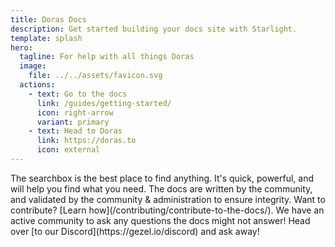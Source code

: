 ```yaml
---
title: Doras Docs
description: Get started building your docs site with Starlight.
template: splash
hero:
  tagline: For help with all things Doras
  image:
    file: ../../assets/favicon.svg
  actions:
    - text: Go to the docs
      link: /guides/getting-started/
      icon: right-arrow
      variant: primary
    - text: Head to Doras
      link: https://doras.to
      icon: external
---
```



<CardGrid stagger>
	<Card title="Search is your friend" icon="magnifier">
		The searchbox is the best place to find anything. It's quick, powerful, and will help you find what you need.
	</Card>
	<Card title="Community Driven Documentation" icon="github">
		The docs are written by the community, and validated by the community & administration to ensure integrity. Want to contribute? [Learn how](/contributing/contribute-to-the-docs/).
	</Card>
	<Card title="Join the community" icon="discord">
		We have an active community to ask any questions the docs might not answer! Head over [to our Discord](https://gezel.io/discord) and ask away!
	</Card>
</CardGrid>
